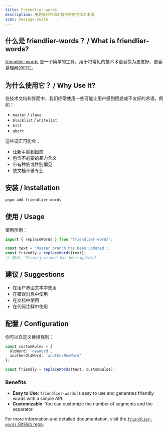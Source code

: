 ```yaml
---
title: Friendlier-words
description: 用更友好的词汇替换常见的技术术语
icon: message-smile
---
```


## 什么是 friendlier-words？ / What is friendlier-words?

[friendlier-words](https://github.com/haydenbleasel/friendlier-words) 是一个简单的工具，用于将常见的技术术语替换为更友好、更容易理解的词汇。

## 为什么使用它？ / Why Use It?

在技术文档和界面中，我们经常使用一些可能让用户感到困惑或不友好的术语。例如：

- `master` / `slave`
- `blacklist` / `whitelist`
- `kill`
- `abort`

这些词汇可能会：
- 让新手感到困惑
- 包含不必要的暴力含义
- 带有种族或性别偏见
- 使文档不够专业

## 安装 / Installation

```bash
pnpm add friendlier-words
```

## 使用 / Usage

使用示例：

```typescript
import { replaceWords } from 'friendlier-words';

const text = 'Master branch has been updated';
const friendly = replaceWords(text);
// 输出: 'Primary branch has been updated'
```

## 建议 / Suggestions

- 在用户界面文本中使用
- 在错误消息中使用
- 在文档中使用
- 在代码注释中使用

## 配置 / Configuration

你可以自定义替换规则：

```typescript
const customRules = {
  oldWord: 'newWord',
  anotherOldWord: 'anotherNewWord'
};

const friendly = replaceWords(text, customRules);
```

### Benefits

- <Icon icon="check" iconType="solid" /> **Easy to Use**: `friendlier-words` is easy to use and generates friendly words with a simple API.
- <Icon icon="check" iconType="solid" /> **Customizable**: You can customize the number of segments and the separator.

For more information and detailed documentation, visit the [`friendlier-words` GitHub repo](https://github.com/haydenbleasel/friendlier-words).
